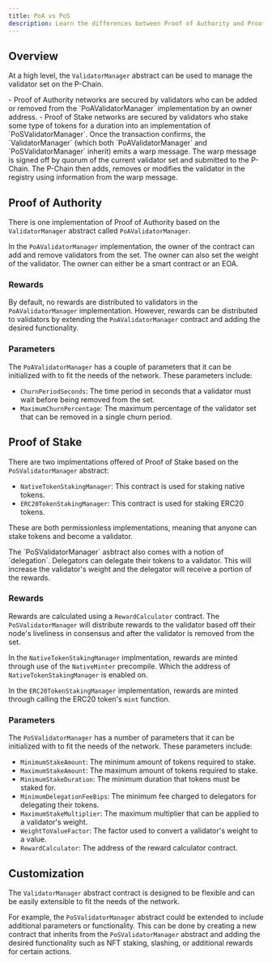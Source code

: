 ```yaml
---
title: PoA vs PoS
description: Learn the differences between Proof of Authority and Proof of Stake Validator Manager contracts.
---
```


## Overview

At a high level, the `ValidatorManager` abstract can be used to manage the validator set on the P-Chain.

<Steps>
<Step>
- Proof of Authority networks are secured by validators who can be added or removed from the `PoAValidatorManager` implementation by an owner address. 
- Proof of Stake networks are secured by validators who stake some type of tokens for a duration into an implementation of `PoSValidatorManager`.
</Step>
<Step>
Once the transaction confirms, the `ValidatorManager` (which both `PoAValidatorManager` and `PoSValidatorManager` inherit) emits a warp message.
</Step>
<Step>
The warp message is signed off by quorum of the current validator set and submitted to the P-Chain.
</Step>
<Step>
The P-Chain then adds, removes or modifies the validator in the registry using information from the warp message. 
</Step>
</Steps>


## Proof of Authority

There is one implementation of Proof of Authority based on the `ValidatorManager` abstract called `PoAValidatorManager`.

In the `PoAValidatorManager` implementation, the owner of the contract can add and remove validators from the set. The owner can also set the weight of the validator.
The owner can either be a smart contract or an EOA.

### Rewards

By default, no rewards are distributed to validators in the `PoAValidatorManager` implementation. However, rewards can be distributed to validators by extending the `PoAValidatorManager` contract and adding the desired functionality.   

### Parameters

The `PoAValidatorManager` has a couple of parameters that it can be initialized with to fit the needs of the network. These parameters include:
- `ChurnPeriodSeconds`: The time period in seconds that a validator must wait before being removed from the set.
- `MaximumChurnPercentage`: The maximum percentage of the validator set that can be removed in a single churn period.

## Proof of Stake

There are two implmentations offered of Proof of Stake based on the `PoSValidatorManager` abstract:

- `NativeTokenStakingManager`: This contract is used for staking native tokens.
- `ERC20TokenStakingManager`: This contract is used for staking ERC20 tokens.

These are both permissionless implementations, meaning that anyone can stake tokens and become a validator. 

<Callout>
The `PoSValidatorManager` asbtract also comes with a notion of `delegation`. Delegators can delegate their tokens to a validator. This will increase the validator's weight and the delegator will receive a portion of the rewards.
</Callout>

### Rewards

Rewards are calculated using a `RewardCalculator` contract. The `PoSValidatorManager` will distribute rewards to the validator based off their node's liveliness in consensus and after the validator is removed from the set.

In the `NativeTokenStakingManager` implmentation, rewards are minted through use of the `NativeMinter` precompile. Which the address of `NativeTokenStakingManager` is enabled on.

In the `ERC20TokenStakingManager` implementation, rewards are minted through calling the ERC20 token's `mint` function.

### Parameters

The `PoSValidatorManager` has a number of parameters that it can be initialized with to fit the needs of the network. These parameters include:

- `MinimumStakeAmount`: The minimum amount of tokens required to stake.
- `MaximumStakeAmount`: The maximum amount of tokens required to stake.
- `MinimumStakeDuration`: The minimum duration that tokens must be staked for.
- `MinimumDelegationFeeBips`: The minimum fee charged to delegators for delegating their tokens.
- `MaximumStakeMultiplier`: The maximum multiplier that can be applied to a validator's weight.
- `WeightToValueFactor`: The factor used to convert a validator's weight to a value.
- `RewardCalculator`: The address of the reward calculator contract.



## Customization

The `ValidatorManager` abstract contract is designed to be flexible and can be easily extensible to fit the needs of the network.

For example, the `PoSValidatorManager` abstract could be extended to include additional parameters or functionality. This can be done by creating a new contract that inherits from the `PoSValidatorManager` abstract and adding the desired functionality such as NFT staking, slashing, or additional rewards for certain actions.





